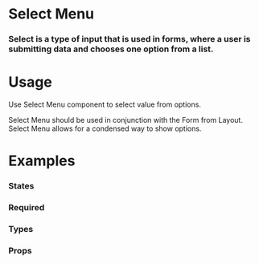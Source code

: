 
<Meta title="Atoms|Select Menu" component={SelectMenu} />

# Select Menu

### Select is a type of input that is used in forms, where a user is submitting data and chooses one option from a list.

<Preview withToolbar>
  <Story name="Standard">
    <SelectMenu
      label="Select Label"
      placeholder="Select"
      helpText="Help text for the Select Menu component"
      options={[
        { value: "chocolate", label: "Chocolate" },
        { value: "strawberry", label: "Strawberry" },
        { value: "vanilla", label: "Vanilla" },
        { value: "pistachio", label: "Pistachio" },
        { value: "mint chocolate chip", label: "Mint Chocolate Chip" },
        { value: "cookie dough", label: "Cookie Dough" }
      ]}
    />
  </Story>
</Preview>

# Usage

Use Select Menu component to select value from options.

Select Menu should be used in conjunction with the Form from Layout. Select Menu allows for a condensed way to show options.

<!-- # Guidelines -->

# Examples

### States

<!-- We can drop it in a `Preview` to get a code snippet: -->

<Preview>
  <Story name="States">
    <Grid columns="1">
      <SelectMenu
        label="Standard"
        placeholder="Select"
        options={[
          { value: "chocolate", label: "Chocolate" },
          { value: "strawberry", label: "Strawberry" },
          { value: "vanilla", label: "Vanilla" },
          { value: "pistachio", label: "Pistachio" },
          { value: "mint chocolate chip", label: "Mint Chocolate Chip" },
          { value: "cookie dough", label: "Cookie Dough" }
        ]}
      />
      <SelectMenu
        label="Error"
        placeholder="Select"
        error="Error explaining why it is wrong"
        options={[
          { value: "chocolate", label: "Chocolate" },
          { value: "strawberry", label: "Strawberry" },
          { value: "vanilla", label: "Vanilla" },
          { value: "pistachio", label: "Pistachio" },
          { value: "mint chocolate chip", label: "Mint Chocolate Chip" },
          { value: "cookie dough", label: "Cookie Dough" }
        ]}
      />
      <SelectMenu
        label="Disabled"
        placeholder="Select"
        disabled
        options={[
          { value: "chocolate", label: "Chocolate" },
          { value: "strawberry", label: "Strawberry" },
          { value: "vanilla", label: "Vanilla" },
          { value: "pistachio", label: "Pistachio" },
          { value: "mint chocolate chip", label: "Mint Chocolate Chip" },
          { value: "cookie dough", label: "Cookie Dough" }
        ]}
      />
    </Grid>
  </Story>
</Preview>

### Required

<Preview>
  <Story name="Required">
    <Form>
      <FormSection>
        <SelectMenu
          label="Single-Select ( Required )"
          placeholder="You Must Choose..."
          helpText="Help text for the Select Menu component"
          isRequired
          isClearable={false}
          options={[
            { value: "chocolate", label: "Chocolate" },
            { value: "strawberry", label: "Strawberry" },
            { value: "vanilla", label: "Vanilla" },
            { value: "pistachio", label: "Pistachio" },
            { value: "mint chocolate chip", label: "Mint Chocolate Chip" },
            { value: "cookie dough", label: "Cookie Dough" }
          ]}
        />
        <SelectMenu
          label="Single-Select ( Required w/ Clearable )"
          helpText="Help text for the Select Menu component"
          isRequired
          options={[
            { value: "chocolate", label: "Chocolate" },
            { value: "strawberry", label: "Strawberry" },
            { value: "vanilla", label: "Vanilla" },
            { value: "pistachio", label: "Pistachio" },
            { value: "mint chocolate chip", label: "Mint Chocolate Chip" },
            { value: "cookie dough", label: "Cookie Dough" }
          ]}
        />
      </FormSection>
    </Form>
  </Story>
</Preview>

### Types

<Preview>
  <Story name="Types">
    <Form>
      <FormSection>
        <SelectMenu
          label="Single-Select ( Standard )"
          placeholder="Choose..."
          helpText="Help text for the Select Menu component"
          options={[
            { value: "chocolate", label: "Chocolate" },
            { value: "strawberry", label: "Strawberry" },
            { value: "vanilla", label: "Vanilla" },
            { value: "pistachio", label: "Pistachio" },
            { value: "mint chocolate chip", label: "Mint Chocolate Chip" },
            { value: "cookie dough", label: "Cookie Dough" }
          ]}
        />
        <SelectMenu
          label="Single-Select ( Required )"
          placeholder="You Must Choose..."
          helpText="Help text for the Select Menu component"
          isRequired
          options={[
            { value: "chocolate", label: "Chocolate" },
            { value: "strawberry", label: "Strawberry" },
            { value: "vanilla", label: "Vanilla" },
            { value: "pistachio", label: "Pistachio" },
            { value: "mint chocolate chip", label: "Mint Chocolate Chip" },
            { value: "cookie dough", label: "Cookie Dough" }
          ]}
        />
        <SelectMenu
          label="Single-Select ( Disabled )"
          placeholder="You Can't Choose..."
          helpText="Help text for the Select Menu component"
          disabled
          options={[
            { value: "chocolate", label: "Chocolate" },
            { value: "strawberry", label: "Strawberry" },
            { value: "vanilla", label: "Vanilla" },
            { value: "pistachio", label: "Pistachio" },
            { value: "mint chocolate chip", label: "Mint Chocolate Chip" },
            { value: "cookie dough", label: "Cookie Dough" }
          ]}
        />
        <SelectMenu
          label="Single-Select ( Error )"
          placeholder="You Chose Poorly..."
          helpText="Help text for the Select Menu component"
          error
          options={[
            { value: "chocolate", label: "Chocolate" },
            { value: "strawberry", label: "Strawberry" },
            { value: "vanilla", label: "Vanilla" },
            { value: "pistachio", label: "Pistachio" },
            { value: "mint chocolate chip", label: "Mint Chocolate Chip" },
            { value: "cookie dough", label: "Cookie Dough" }
          ]}
        />
        <SelectMenu
          label="Single-Select ( Error )"
          placeholder="You Chose Poorly..."
          helpText="Help text for the Select Menu component"
          error="Error: Invalid Selection!"
          options={[
            { value: "chocolate", label: "Chocolate" },
            { value: "strawberry", label: "Strawberry" },
            { value: "vanilla", label: "Vanilla" },
            { value: "pistachio", label: "Pistachio" },
            { value: "mint chocolate chip", label: "Mint Chocolate Chip" },
            { value: "cookie dough", label: "Cookie Dough" }
          ]}
        />
        <SelectMenu
          label="Single-Select"
          placeholder="You Chose Poorly..."
          helpText="Help text for the Select Menu component"
          warning="This is warning Text"
          options={[
            { value: "chocolate", label: "Chocolate" },
            { value: "strawberry", label: "Strawberry" },
            { value: "vanilla", label: "Vanilla" },
            { value: "pistachio", label: "Pistachio" },
            { value: "mint chocolate chip", label: "Mint Chocolate Chip" },
            { value: "cookie dough", label: "Cookie Dough" }
          ]}
        />
        <SelectMenu
          label="Single-Select ( Loading )"
          placeholder="Give Me A Minute..."
          helpText="Help text for the Select Menu component"
          isLoading
          options={[
            { value: "chocolate", label: "Chocolate" },
            { value: "strawberry", label: "Strawberry" },
            { value: "vanilla", label: "Vanilla" },
            { value: "pistachio", label: "Pistachio" },
            { value: "mint chocolate chip", label: "Mint Chocolate Chip" },
            { value: "cookie dough", label: "Cookie Dough" }
          ]}
        />
        <SelectMenu
          multiSelect
          label="Multi-Select"
          placeholder="Choose One Or More..."
          helpText="Help text for the Select Menu component"
          options={[
            { value: "chocolate", label: "Chocolate" },
            { value: "strawberry", label: "Strawberry" },
            { value: "vanilla", label: "Vanilla" },
            { value: "pistachio", label: "Pistachio" },
            { value: "mint chocolate chip", label: "Mint Chocolate Chip" },
            { value: "cookie dough", label: "Cookie Dough" }
          ]}
        />
      </FormSection>
    </Form>
  </Story>
</Preview>

### Props

<Props of={SelectMenu} />
